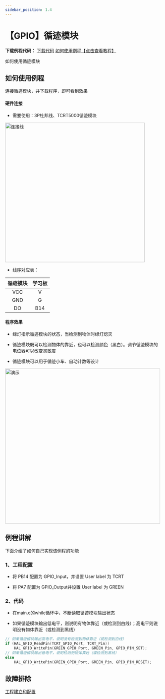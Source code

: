 ```yaml
---
sidebar_position: 1.4
---
```

# 【GPIO】循迹模块

**下载例程代码：** <a href="https://pan.baidu.com/s/1kzx8DHcB47Hsj12QrYOOoQ?pwd=tur6" class="source_download_button">下载代码</a> [如何使用例程【点击查看教程】](/docs/stm32/example/HowToImportExample)

如何使用循迹模块

## 如何使用例程

连接循迹模块，并下载程序，即可看到效果

#### 硬件连接

- 需要使用：3P杜邦线、TCRT5000循迹模块

<div style={{ display: "flex", justifyContent: "center", alignItems: "center", marginBottom: "20px"}}>
<img src={require('./img/GPIO_TCRT5000/连接线.webp').default} alt="连接线" width="450px" />
</div>

- 线序对应表：

| 循迹模块 | 学习板 |
| :------: | :----: |
|   VCC    |   V    |
|   GND    |   G    |
|    DO    |  B14   |

#### 程序效果

- 绿灯指示循迹模块的状态，当检测到物体时绿灯熄灭

- 循迹模块既可以检测物体的靠近，也可以检测颜色（黑白）。调节循迹模块的电位器可以改变灵敏度

- 循迹模块可以用于循迹小车、自动计数等设计

<div style={{ display: "flex", justifyContent: "center", alignItems: "center", marginBottom: "20px"}}>
<img src={require('./img/GPIO_TCRT5000/演示.webp').default} alt="演示" width="500px" />
</div>

## 例程讲解

下面介绍了如何自己实现该例程的功能

### 1、工程配置

- 将 PB14 配置为 GPIO_Input，并设置 User label 为 TCRT

- 将 PA7 配置为 GPIO_Output并设置 User label 为 GREEN

### 2、代码

- 在main.c的while循环中，不断读取循迹模块输出状态

- 如果循迹模块输出低电平，则说明有物体靠近（或检测到白线）；高电平则说明没有物体靠近（或检测到黑线）

```c
// 如果循迹模块输出高电平，说明没有检测到物体靠近（或检测到白线）
if (HAL_GPIO_ReadPin(TCRT_GPIO_Port, TCRT_Pin))
    HAL_GPIO_WritePin(GREEN_GPIO_Port, GREEN_Pin, GPIO_PIN_SET);
// 如果循迹模块输出低电平，说明检测到物体靠近（或检测到黑线）
else
    HAL_GPIO_WritePin(GREEN_GPIO_Port, GREEN_Pin, GPIO_PIN_RESET);
```

## 故障排除

[工程建立和配置](/docs/stm32/FAQ/TroubleShooting)
